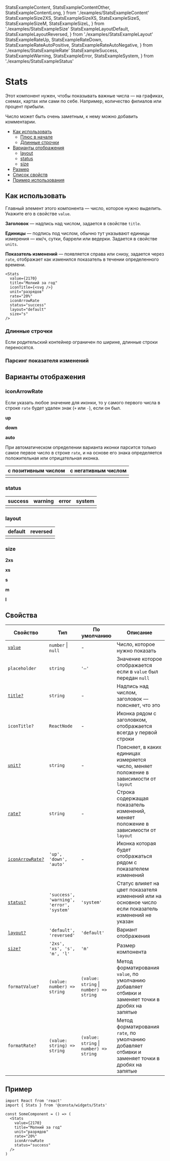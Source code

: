   StatsExampleContent,
  StatsExampleContentOther,
  StatsExampleContentLong,
} from './examples/StatsExampleContent'
  StatsExampleSize2XS,
  StatsExampleSizeXS,
  StatsExampleSizeS,
  StatsExampleSizeM,
  StatsExampleSizeL,
} from './examples/StatsExampleSize'
  StatsExampleLayoutDefault,
  StatsExampleLayoutReversed,
} from './examples/StatsExampleLayout'
  StatsExampleRateUp,
  StatsExampleRateDown,
  StatsExampleRateAutoPositive,
  StatsExampleRateAutoNegative,
} from './examples/StatsExampleRate'
  StatsExampleSuccess,
  StatsExampleWarning,
  StatsExampleError,
  StatsExampleSystem,
} from './examples/StatsExampleStatus'

# Stats

Этот компонент нужен, чтобы показывать важные числа — на графиках, схемах, картах или сами по себе.
Например, количество филиалов или процент прибыли.

Число может быть очень заметным, к нему можно добавить комментарии.

- [Как использовать](#как-использовать)
  - [Плюс в начале](#плюс-в-начале)
  - [Длинные строчки](#длинные-строчки)
- [Варианты отображения](#варианты-отображения)
  - [layout](#layout)
  - [status](#status)
  - [size](#size)
- [Размер](#размер)
- [Список свойств](#свойства)
- [Пример использования](#пример)

## Как использовать

Главный элемент этого компонента — число, которое нужно выделить. Укажите его в свойстве `value`.

**Заголовок** — надпись над числом, задается в свойстве `title`.

**Единицы** — подпись под числом, обычно тут указывают единицы измерения — км/ч, сутки, баррели или ведерки.
Задается в свойстве `units`.

**Показатель изменений** — появляется справа или снизу, задается через `rate`, отображает как изменился показатель в течении определенного времени.

<StatsExampleContent />

```tsx
<Stats
  value={2170}
  title="Молний за год"
  iconTitle={<svg />}
  unit="разрядов"
  rate="20%"
  iconArrowRate
  status="success"
  layout="default"
  size="s"
/>
```

### Длинные строчки

Если родительский контейнер ограничен по ширине, длинные строки переносятся.

<StatsExampleContentLong />

### Парсинг показателя изменений

## Варианты отображения

### iconArrowRate

Если указать любое значение для иконки, то у самого первого числа в строке `rate` будет удален знак (`+` или `-`), если он был.

**up**

<StatsExampleRateUp />

**down**

<StatsExampleRateDown />

**auto**

При автоматическом определении варианта иконки парсится только самое первое число в строке `rate`, и на основе его знака определяется положительная или отрицательная иконка.

| с позитивным числом              | с негативным числом              |
| -------------------------------- | -------------------------------- |
| <StatsExampleRateAutoPositive /> | <StatsExampleRateAutoNegative /> |

### status

| success                 | warning                 | error                 | system                 |
| ----------------------- | ----------------------- | --------------------- | ---------------------- |
| <StatsExampleSuccess /> | <StatsExampleWarning /> | <StatsExampleError /> | <StatsExampleSystem /> |

### layout

| default                       | reversed                       |
| ----------------------------- | ------------------------------ |
| <StatsExampleLayoutDefault /> | <StatsExampleLayoutReversed /> |

### size

**2xs**

<StatsExampleSize2XS />

**xs**

<StatsExampleSizeXS />

**s**

<StatsExampleSizeS />

**m**

<StatsExampleSizeM />

**l**

<StatsExampleSizeL />

## Свойства

| Свойство                           | Тип                                       | По умолчанию                            | Описание                                                                                             |
| ---------------------------------- | ----------------------------------------- | --------------------------------------- | ---------------------------------------------------------------------------------------------------- |
| [`value`](#как-использовать)       | `number` \| `null`                        | -                                       | Число, которое нужно показать                                                                        |
| `placeholder`                      | `string`                                  | `'—'`                                   | Значение которое отображается если в `value` был передан `null`                                      |
| [`title?`](#как-использовать)      | `string`                                  | -                                       | Надпись над числом, заголовок — поясняет, что это                                                    |
| `iconTitle?`                       | `ReactNode`                               | -                                       | Иконка рядом с заголовком, отображается всегда у первой строки                                       |
| [`unit?`](#как-использовать)       | `string`                                  | -                                       | Поясняет, в каких единицах измеряется число, меняет положение в зависимости от `layout`              |
| [`rate?`](#как-использовать)       | `string`                                  | -                                       | Строка содержащая показатель изменений, меняет положение в зависимости от `layout`                   |
| [`iconArrowRate?`](#iconArrowRate) | `'up', 'down', 'auto'`                    | -                                       | Иконка которая будет отображаться рядом с показателем изменений                                      |
| [`status?`](#status)               | `'success', 'warning', 'error', 'system'` | `'system'`                              | Статус влияет на цвет показателя изменений или на основное число если показатель изменений не указан |
| [`layout?`](#layout)               | `'default', 'reversed'`                   | `'default'`                             | Вариант отображения                                                                                  |
| [`size?`](#size)                   | `'2xs', 'xs', 's', 'm', 'l'`              | `'m'`                                   | Размер компонента                                                                                    |
| `formatValue?`                     | `(value: number) => string`               | `(value: string` \| `number) => string` | Метод форматирования `value`, по умолчанию добавляет отбивки и заменяет точки в дробях на запятые    |
| `formatRate?`                      | `(value: string) => string`               | `(value: string` \| `number) => string` | Метод форматирования `rate`, по умолчанию добавляет отбивки и заменяет точки в дробях на запятые     |

## Пример

```tsx
import React from 'react'
import { Stats } from '@consta/widgets/Stats'

const SomeComponent = () => (
  <Stats
    value={2170}
    title="Молний за год"
    unit="разрядов"
    rate="20%"
    iconArrowRate
    status="success"
  />
)
```
